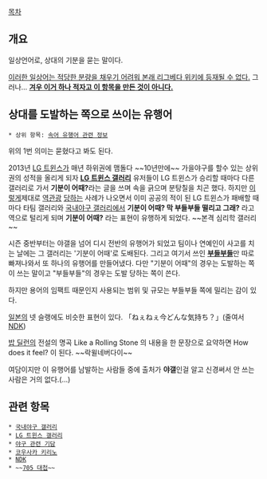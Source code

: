 [[목차]]

== 개요 ==
일상언어로, 상대의 기분을 묻는 말이다.

[[토막글|이러한 일상어는 적당한 분량을 채우기 어려워 본래 리그베다 위키에 등재될 수 없다.]] 그러나... '''[[이거 하나 적자고 만든 것이 아닌 항목|겨우 이거 하나 적자고 이 항목을 만든 것이 아니다.]]'''

== 상대를 도발하는 쪽으로 쓰이는 유행어 ==
{{{#!html
<div style="border: 3px solid Orange;padding:10px;margin-bottom:-40px"><b style="font-size:18px">주의. 비하적 내용이 포함된 문서입니다.</b><br><br>본 항목과 하위 항목은 불쾌감을 느낄 수 있는 <a href="http://rigvedawiki.net/r1/wiki.php/욕설">욕설</a> 등의 비하적 내용에 대한 직접·간접적인 언급 혹은 설명을 포함하고 있습니다. 열람시 주의를 요하며, 원하지 않을 경우 이 문서를 닫아 주세요. </div>}}}


 * 상위 항목: [[속어 유행어 관련 정보]]

위의 1번 의미는 묻혔다고 봐도 된다.

2013년 [[LG 트윈스]]가 매년 하위권에 맴돌다 ~~10년만에~~ 가을야구를 할수 있는 상위권의 성적을 올리게 되자 '''[[LG 트윈스 갤러리]]''' 유저들이 LG 트윈스가 승리할 때마다 다른 갤러리로 가서 '''기분이 어때?'''라는 글을 쓰며 속을 긁으며 분탕칠을 치곤 했다. 하지만 [http://gall.dcinside.com/board/view/?id=sh&no=2167858&page=17644 이렇게]제대로 [[역관광]] [[705 대첩|당하는]] 사례가 나오면서 이미 공공의 적이 된 LG 트윈스가 패배할 때마다 타팀 갤러리와 [[국내야구 갤러리]]에서 '''기분이 어때? 막 부들부들 떨리고 그래?''' 라고 역으로 털리게 되며  '''기분이 어때?''' 라는 표현이 유행하게 되었다. ~~본격 심리학 갤러리~~

시즌 중반부터는 야갤을 넘어 디시 전반의 유행어가 되었고 팀이나 연예인이 사고를 치는 날에는 그 갤러리는 '기분이 어때'로 도배된다. 그리고 여기서 쓰인 '''[[부들부들]]'''만 따로 빠져나와서 또 하나의 유행어를 만들어냈다. 다만 "기분이 어때"의 경우는 도발하는 쪽이 쓰는 말이고 "부들부들"의 경우는 도발 당하는 쪽이 쓴다.

하지만 용어의 임팩트 때문인지 사용되는 범위 및 규모는 부들부들 쪽에 밀리는 감이 있다.

[[일본]]의 넷 슬랭에도 비슷한 표현이 있다. 「ねぇねぇ今どんな気持ち？」(줄여서 [[NDK]]) 

[[밥 딜런]]의 전설의 명곡 Like a Rolling Stone 의 내용을 한 문장으로 요약하면 How does it feel? 이 된다. ~~락윌네버다이~~

여담이지만 이 유행어를 남발하는 사람들 중에 출처가 '''야갤'''인걸 알고 신경써서 안 쓰는 사람은 거의 없다.(...)

== 관련 항목 ==
 * [[국내야구 갤러리]]
 * [[LG 트윈스 갤러리]]
 * [[야구 관련 기담]]
 * [[코우사카 키리노#s-4.6|코우사카 키리노]]
 * [[NDK]]
 * ~~[[705 대첩]]~~
